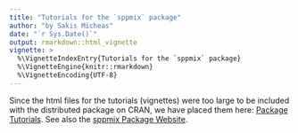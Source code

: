 ---
title: "Tutorials for the `sppmix` package"
author: "by Sakis Micheas"
date: "`r Sys.Date()`"
output: rmarkdown::html_vignette
vignette: >
  %\VignetteIndexEntry{Tutorials for the `sppmix` package}
  %\VignetteEngine{knitr::rmarkdown}
  %\VignetteEncoding{UTF-8}  
---

Since the html files for the tutorials (vignettes) were too large to be included with the distributed package on CRAN, we
have placed them here: [Package Tutorials](http://www.stat.missouri.edu/~amicheas/sppmix/sppmix_tutorial_links.html). See also the [sppmix Package Website](http://www.stat.missouri.edu/~amicheas/sppmix).
